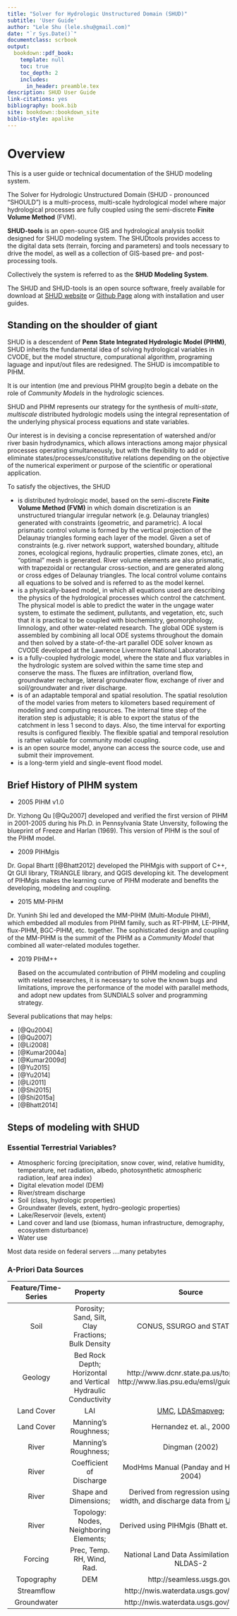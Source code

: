 ```yaml
--- 
title: "Solver for Hydrologic Unstructured Domain (SHUD)"
subtitle: 'User Guide'
author: "Lele Shu (lele.shu@gmail.com)"
date: "`r Sys.Date()`"
documentclass: scrbook
output:
  bookdown::pdf_book:
    template: null
    toc: true
    toc_depth: 2
    includes:
      in_header: preamble.tex
description: SHUD User Guide
link-citations: yes
bibliography: book.bib
site: bookdown::bookdown_site
biblio-style: apalike
---
```


# Overview {#Overview}

This is a user guide or technical documentation of the SHUD modeling system.

The Solver for Hydrologic Unstructured Domain  (SHUD - pronounced  “SHOULD”) is a multi-process, multi-scale hydrological model where major  hydrological processes are fully coupled using the semi-discrete **Finite Volume Method** (FVM).

**SHUD-tools** is an open-source GIS and hydrological analysis  toolkit designed for SHUD modeling system.  The SHUDtools provides access to the digital data sets (terrain, forcing and parameters) and tools necessary to drive the model, as well as a collection of GIS-based pre- and post-processing tools.

Collectively the system is referred to as the **SHUD Modeling System**. 

The SHUD and SHUD-tools is an open source software, freely available for download at [SHUD website](https://SHUD-system.github.io) or [Github Page](https://github.com/SHUD-System/) along with installation and user guides.

## Standing on the shoulder of giant
SHUD is a descendent of **Penn State Integrated Hydrologic Model (PIHM)**, SHUD inherits the fundamental idea of solving hydrological variables in CVODE, but the model structure, compurational algorithm, programing laguage and input/out files are redesigned. The SHUD is imcompatible to PIHM. 

It is our intention (me and previous PIHM group)to begin a debate on the role of *Community Models* in the hydrologic sciences. 

SHUD and PIHM represents our strategy for the synthesis of *multi-state*, *multiscale* distributed hydrologic models using the integral representation of the underlying physical process equations and state variables. 

Our interest is in devising a concise representation of watershed and/or river basin hydrodynamics, which allows interactions among major physical processes operating simultaneously, but with the flexibility to add or eliminate states/processes/constitutive relations depending on the objective of the numerical experiment or purpose of the scientific or operational application.

To satisfy the objectives, the SHUD

- is distributed hydrologic model, based on the semi-discrete **Finite Volume Method (FVM)** in which domain discretization is an unstructured triangular irregular network (e.g. Delaunay triangles) generated with constraints (geometric, and parametric). A local prismatic control volume is formed by the vertical projection of the Delaunay triangles forming each layer of the model. Given a set of constraints (e.g. river network support, watershed boundary, altitude zones, ecological regions, hydraulic properties, climate zones, etc), an “optimal” mesh is generated. River volume elements are also prismatic, with trapezoidal or rectangular cross-section, and are generated along or cross edges of Delaunay triangles. The local control volume contains all equations to be solved and is referred to as the model kernel. 
- is a physically-based model, in which all equations used are describing the physics of the hydrological processes which control the catchment. The physical model is able to predict the water in the ungage water system, to estimate the sediment, pullutants, and vegetation, etc, such that it is practical to be coupled with biochemistry, geomorphology, limnology, and other water-related research. 
The global ODE system is assembled by combining all local ODE systems throughout the domain and then solved by a state-of-the-art parallel ODE solver known as CVODE developed at the Lawrence Livermore National Laboratory.
- is a fully-coupled hydrologic model, where the state and flux variables in the hydrologic system are solved within the same time step and conserve the mass. The fluxes are infiltration, overland flow, groundwater recharge, lateral groundwater flow, exchange of river and soil/groundwater and river discharge.
- is of an adaptable temporal and spatial resolution. The spatial resolution of the model varies from meters to kilometers based requirement of modeling and computing resources. The internal time step of the iteration step is adjustable; it is able to export the status of the catchment in less  1 second to days. Also, the time interval for exporting results is configured flexibly. The flexible spatial and temporal resolution is rather valuable for community model coupling.
- is an open source model, anyone can access the source code, use and submit their improvement.
- is a long-term yield and single-event flood model.


## Brief History of PIHM system
- 2005 PIHM v1.0

Dr. Yizhong Qu [@Qu2007] developed and verified the first version of PIHM in 2001-2005 during his Ph.D. in Pennsylvania State Unversity, following the blueprint of Freeze and Harlan (1969). This version of PIHM is the soul of the PIHM model.

- 2009 PIHMgis 

Dr. Gopal Bhartt [@Bhatt2012] developed the PIHMgis with support of C++, Qt GUI library, TRIANGLE library, and QGIS developing kit. The development of PIHMgis makes the learning curve of PIHM moderate and benefits the developing, modeling and coupling.

- 2015 MM-PIHM

Dr. Yuninh Shi led and developed the MM-PIHM (Multi-Module PIHM), which embedded all modules from PIHM family, such as RT-PIHM, LE-PIHM, flux-PIHM, BGC-PIHM, etc. together. The sophisticated design and coupling of the MM-PIHM is the summit of the PIHM as a *Community Model* that combined all water-related modules together.

- 2019 PIHM++

  Based on the accumulated contribution of PIHM modeling and coupling with related researches, it is necessary to solve the known bugs and limitations,
  improve the performance of the model with parallel methods, and adopt new updates from SUNDIALS solver and programming strategy. 
  
Several publications that may helps:

- [@Qu2004]
- [@Qu2007]
- [@Li2008]
- [@Kumar2004a]
- [@Kumar2009d]
- [@Yu2015]
- [@Yu2014]
- [@Li2011]
- [@Shi2015]
- [@Shi2015a]
- [@Bhatt2014]

## Steps of modeling with SHUD


### Essential Terrestrial Variables?

- Atmospheric forcing (precipitation, snow cover, wind, relative humidity, temperature, net radiation, albedo, photosynthetic atmospheric radiation, leaf area index)
- Digital elevation model (DEM)
- River/stream discharge
- Soil (class, hydrologic properties)
- Groundwater (levels, extent, hydro-geologic properties)
- Lake/Reservoir (levels, extent)
- Land cover and land use (biomass, human infrastructure, demography, ecosystem disturbance)
- Water use

Most data reside on federal servers ....many petabytes

### A-Priori Data Sources

|Feature/Time-Series | Property | Source|
|:------:|:------------:|:------------------------------:|
|Soil| Porosity; Sand, Silt, Clay Fractions; Bulk Density | CONUS, SSURGO and STATSGO|
|Geology| Bed Rock Depth; Horizontal and Vertical Hydraulic Conductivity | http://www.dcnr.state.pa.us/topogeo/, http://www.lias.psu.edu/emsl/guides/X.html|
|Land Cover|LAI |[UMC](http://glcf.umiacs.umd.edu/data/landcover/data.shtml), [LDASmapveg](http://ldas.gsfc.nasa.gov/LDAS8th/MAPPED.VEG/LDASmapveg.shtml); |
|Land Cover|Manning’s Roughness; | Hernandez et. al., 2000 |
|River| Manning’s Roughness;| Dingman (2002) |
|River| Coefficient of Discharge | ModHms Manual (Panday and Huyakorn, 2004) |
|River| Shape and Dimensions; | Derived from regression using depth, width, and discharge data from [USGS data](http://nwis.waterdata.usgs.gov/usa/nwis/measurements)|
|River| Topology: Nodes, Neighboring Elements; | Derived using PIHMgis (Bhatt et. al., 2008)|
|Forcing| Prec, Temp. RH, Wind, Rad. | National Land Data Assimilation System: NLDAS-2|
|Topography| DEM |http://seamless.usgs.gov/ |
|Streamflow| | http://nwis.waterdata.usgs.gov/nwis/sw |
|Groundwater| | http://nwis.waterdata.usgs.gov/nwis/gw |
